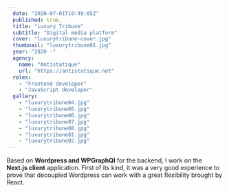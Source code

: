 ```yaml
---
  date: "2020-07-01T10:49:05Z"
  published: true,
  title: "Luxury Tribune"
  subtitle: "Digital media platform"
  cover: "luxurytribune-cover.jpg"
  thumbnail: "luxurytribune01.jpg"
  year: "2020 -"
  agency:
    name: "Antistatique"
    url: "https://antistatique.net"
  roles:
    - "Frontend developer"
    - "JavaScript developer"
  gallery:
    - "luxurytribune04.jpg"
    - "luxurytribune05.jpg"
    - "luxurytribune06.jpg"
    - "luxurytribune07.jpg"
    - "luxurytribune08.jpg"
    - "luxurytribune01.jpg"
    - "luxurytribune02.jpg"
---
```


Based on **Wordpress and WPGraphQl** for the backend, I work on the **Next.js client** application. First of its kind, it was a very good experience to prove that decoupled Wordpress can work with a great flexibility brought by React.
